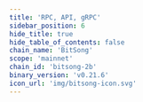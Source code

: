 ```yaml
---
title: 'RPC, API, gRPC'
sidebar_position: 6
hide_title: true
hide_table_of_contents: false
chain_name: 'BitSong'
scope: 'mainnet'
chain_id: 'bitsong-2b'
binary_version: 'v0.21.6'
icon_url: 'img/bitsong-icon.svg'
---
```



<PageTitle
  iconUrl="img/bitsong-icon.svg"
  title="BitSong Public Endpoints"
  chainId="bitsong-2b"
  version="v0.21.6"
/>

<Endpoints
  api="https://bitsong-api.noders.services"
  rpc="https://bitsong-rpc.noders.services"
  grpc="https://bitsong-grpc.noders.services:443"
  jsonRpc=""
/>
